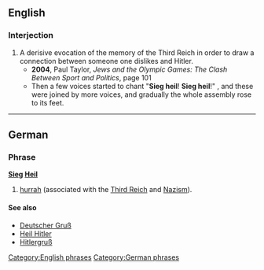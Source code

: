 {{rfv}}
{{wikipedia}}
==English==

===Interjection===
{{en-intj|pos=[[Sieg#German|Sieg]] [[heil#German|Heil]]}}

# A derisive evocation of the memory of the Third Reich in order to draw a connection between someone one dislikes and Hitler.
#*'''2004''', Paul Taylor, ''Jews and the Olympic Games: The Clash Between Sport and Politics'', page 101
#*Then a few voices started to chant "'''Sieg heil'''! '''Sieg heil'''!" , and these were joined by more voices, and gradually the whole assembly rose to its feet.

[[Category:English phrases]]

----

==German==

===Phrase===
'''[[Sieg]] [[heil#German|Heil]]'''

# [[hurrah]] (associated with the [[Third Reich]] and [[Nazism]]).

====See also====
*[[Deutscher Gruß]]
*[[Heil Hitler]]
*[[Hitlergruß]]

[[Category:German phrases]]